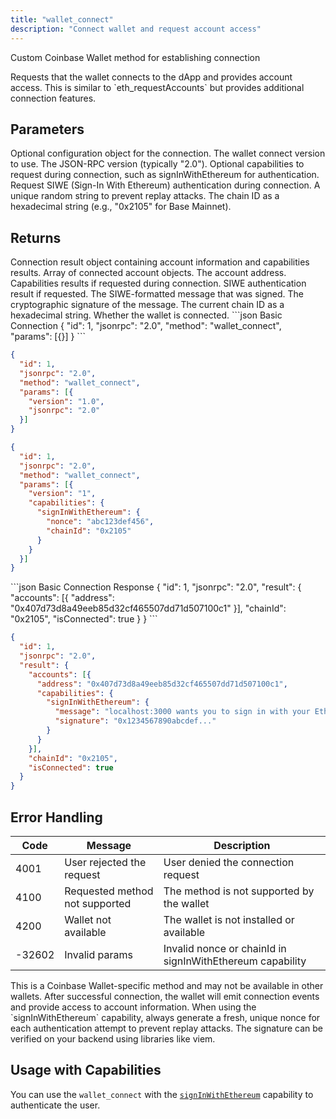 ```yaml
---
title: "wallet_connect"
description: "Connect wallet and request account access"
---
```


Custom Coinbase Wallet method for establishing connection

<Info>
Requests that the wallet connects to the dApp and provides account access. This is similar to `eth_requestAccounts` but provides additional connection features.
</Info>

## Parameters

<ParamField body="options" type="object">
Optional configuration object for the connection.

<Expandable title="Options properties">
<ParamField body="version" type="string">
The wallet connect version to use.
</ParamField>

<ParamField body="jsonrpc" type="string">
The JSON-RPC version (typically "2.0").
</ParamField>

<ParamField body="capabilities" type="object">
Optional capabilities to request during connection, such as signInWithEthereum for authentication.

<Expandable title="Available capabilities">
<ParamField body="signInWithEthereum" type="object">
Request SIWE (Sign-In With Ethereum) authentication during connection.

<Expandable title="signInWithEthereum properties">
<ParamField body="nonce" type="string" required>
A unique random string to prevent replay attacks.
</ParamField>

<ParamField body="chainId" type="string" required>
The chain ID as a hexadecimal string (e.g., "0x2105" for Base Mainnet).
</ParamField>
</Expandable>
</ParamField>
</Expandable>
</ParamField>
</Expandable>
</ParamField>

## Returns

<ResponseField name="result" type="object">
Connection result object containing account information and capabilities results.

<Expandable title="Result properties">
<ResponseField name="accounts" type="array">
Array of connected account objects.

<Expandable title="Account object properties">
<ResponseField name="address" type="string">
The account address.
</ResponseField>

<ResponseField name="capabilities" type="object">
Capabilities results if requested during connection.

<Expandable title="Capabilities results">
<ResponseField name="signInWithEthereum" type="object">
SIWE authentication result if requested.

<Expandable title="signInWithEthereum result">
<ResponseField name="message" type="string">
The SIWE-formatted message that was signed.
</ResponseField>

<ResponseField name="signature" type="string">
The cryptographic signature of the message.
</ResponseField>
</Expandable>
</ResponseField>
</Expandable>
</ResponseField>
</Expandable>
</ResponseField>

<ResponseField name="chainId" type="string">
The current chain ID as a hexadecimal string.
</ResponseField>

<ResponseField name="isConnected" type="boolean">
Whether the wallet is connected.
</ResponseField>
</Expandable>
</ResponseField>

<RequestExample>
```json Basic Connection
{
  "id": 1,
  "jsonrpc": "2.0",
  "method": "wallet_connect",
  "params": [{}]
}
```

```json With Options
{
  "id": 1,
  "jsonrpc": "2.0",
  "method": "wallet_connect",
  "params": [{
    "version": "1.0",
    "jsonrpc": "2.0"
  }]
}
```

```json With signInWithEthereum Capability
{
  "id": 1,
  "jsonrpc": "2.0",
  "method": "wallet_connect",
  "params": [{
    "version": "1",
    "capabilities": {
      "signInWithEthereum": {
        "nonce": "abc123def456",
        "chainId": "0x2105"
      }
    }
  }]
}
```
</RequestExample>

<ResponseExample>
```json Basic Connection Response
{
  "id": 1,
  "jsonrpc": "2.0",
  "result": {
    "accounts": [{
      "address": "0x407d73d8a49eeb85d32cf465507dd71d507100c1"
    }],
    "chainId": "0x2105",
    "isConnected": true
  }
}
```

```json signInWithEthereum Response
{
  "id": 1,
  "jsonrpc": "2.0",
  "result": {
    "accounts": [{
      "address": "0x407d73d8a49eeb85d32cf465507dd71d507100c1",
      "capabilities": {
        "signInWithEthereum": {
          "message": "localhost:3000 wants you to sign in with your Ethereum account:\n0x407d73d8a49eeb85d32cf465507dd71d507100c1\n\nSign in with Ethereum to the app.\n\nURI: http://localhost:3000\nVersion: 1\nChain ID: 8453\nNonce: abc123def456\nIssued At: 2024-01-15T10:30:00Z",
          "signature": "0x1234567890abcdef..."
        }
      }
    }],
    "chainId": "0x2105",
    "isConnected": true
  }
}
```
</ResponseExample>

## Error Handling

| Code | Message                        | Description |
| ---- | ------------------------------ | ----------- |
| 4001 | User rejected the request      | User denied the connection request |
| 4100 | Requested method not supported | The method is not supported by the wallet |
| 4200 | Wallet not available           | The wallet is not installed or available |
| -32602 | Invalid params                 | Invalid nonce or chainId in signInWithEthereum capability |

<Warning>
This is a Coinbase Wallet-specific method and may not be available in other wallets.
</Warning>

<Info>
After successful connection, the wallet will emit connection events and provide access to account information.
</Info>

<Tip>
When using the `signInWithEthereum` capability, always generate a fresh, unique nonce for each authentication attempt to prevent replay attacks. The signature can be verified on your backend using libraries like viem.
</Tip>

## Usage with Capabilities

You can use the `wallet_connect` with the [`signInWithEthereum`](/base-account/reference/core/capabilities/signInWithEthereum.mdx) capability to authenticate the user.


<PolicyBanner />

